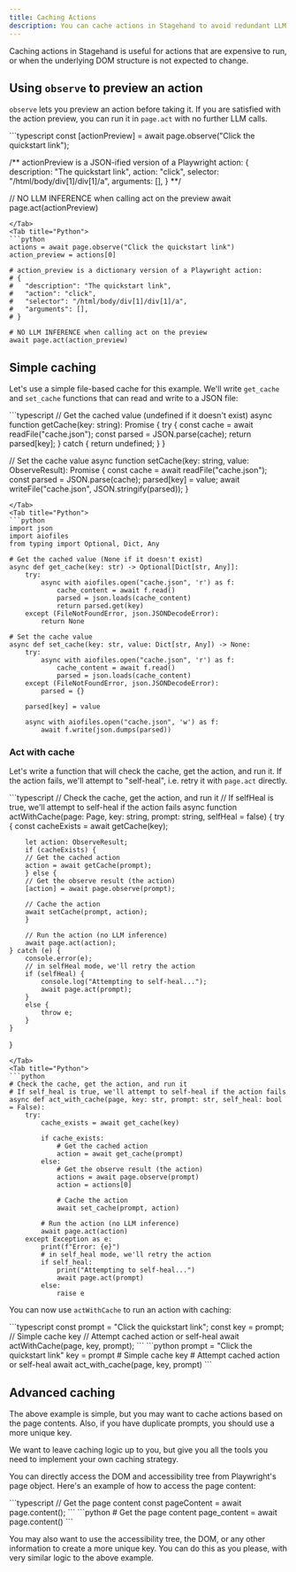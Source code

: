 ```yaml
---
title: Caching Actions
description: You can cache actions in Stagehand to avoid redundant LLM calls.
---
```


Caching actions in Stagehand is useful for actions that are expensive to run, or when the underlying DOM structure is not expected to change.

## Using `observe` to preview an action
`observe` lets you preview an action before taking it. If you are satisfied with the action preview, you can run it in `page.act` with no further LLM calls.

<Tabs>
<Tab title="TypeScript">
```typescript
const [actionPreview] = await page.observe("Click the quickstart link");

/** actionPreview is a JSON-ified version of a Playwright action:
{
	description: "The quickstart link",
	action: "click",
	selector: "/html/body/div[1]/div[1]/a",
	arguments: [],
}
**/

// NO LLM INFERENCE when calling act on the preview
await page.act(actionPreview)
```
</Tab>
<Tab title="Python">
```python
actions = await page.observe("Click the quickstart link")
action_preview = actions[0]

# action_preview is a dictionary version of a Playwright action:
# {
#	"description": "The quickstart link",
#	"action": "click",
#	"selector": "/html/body/div[1]/div[1]/a",
#	"arguments": [],
# }

# NO LLM INFERENCE when calling act on the preview
await page.act(action_preview)
```
</Tab>
</Tabs>

## Simple caching

Let's use a simple file-based cache for this example. We'll write `get_cache` and `set_cache` functions that can read and write to a JSON file:

<Tabs>
<Tab title="TypeScript">
```typescript
// Get the cached value (undefined if it doesn't exist)
async function getCache(key: string): Promise<ObserveResult | undefined> {
  try {
    const cache = await readFile("cache.json");
    const parsed = JSON.parse(cache);
    return parsed[key];
  } catch {
    return undefined;
  }
}

// Set the cache value
async function setCache(key: string, value: ObserveResult): Promise<void> {
  const cache = await readFile("cache.json");
  const parsed = JSON.parse(cache);
  parsed[key] = value;
  await writeFile("cache.json", JSON.stringify(parsed));
}
```
</Tab>
<Tab title="Python">
```python
import json
import aiofiles
from typing import Optional, Dict, Any

# Get the cached value (None if it doesn't exist)
async def get_cache(key: str) -> Optional[Dict[str, Any]]:
    try:
        async with aiofiles.open("cache.json", 'r') as f:
            cache_content = await f.read()
            parsed = json.loads(cache_content)
            return parsed.get(key)
    except (FileNotFoundError, json.JSONDecodeError):
        return None

# Set the cache value
async def set_cache(key: str, value: Dict[str, Any]) -> None:
    try:
        async with aiofiles.open("cache.json", 'r') as f:
            cache_content = await f.read()
            parsed = json.loads(cache_content)
    except (FileNotFoundError, json.JSONDecodeError):
        parsed = {}
    
    parsed[key] = value
    
    async with aiofiles.open("cache.json", 'w') as f:
        await f.write(json.dumps(parsed))
```
</Tab>
</Tabs>

### Act with cache
Let's write a function that will check the cache, get the action, and run it. If the action fails, we'll attempt to "self-heal", i.e. retry it with `page.act` directly.

<Tabs>
<Tab title="TypeScript">
```typescript
// Check the cache, get the action, and run it
// If selfHeal is true, we'll attempt to self-heal if the action fails
async function actWithCache(page: Page, key: string, prompt: string, selfHeal = false) {
	try {
		const cacheExists = await getCache(key);

		let action: ObserveResult;
		if (cacheExists) {
		// Get the cached action
		action = await getCache(prompt);
		} else {
		// Get the observe result (the action)
		[action] = await page.observe(prompt);

		// Cache the action
		await setCache(prompt, action);
		}

		// Run the action (no LLM inference)
		await page.act(action);
	} catch (e) {
		console.error(e);
		// in selfHeal mode, we'll retry the action
		if (selfHeal) {
			console.log("Attempting to self-heal...");
			await page.act(prompt);
		}
		else {
			throw e;
		}
	}
}
```
</Tab>
<Tab title="Python">
```python
# Check the cache, get the action, and run it
# If self_heal is true, we'll attempt to self-heal if the action fails
async def act_with_cache(page, key: str, prompt: str, self_heal: bool = False):
    try:
        cache_exists = await get_cache(key)

        if cache_exists:
            # Get the cached action
            action = await get_cache(prompt)
        else:
            # Get the observe result (the action)
            actions = await page.observe(prompt)
            action = actions[0]

            # Cache the action
            await set_cache(prompt, action)

        # Run the action (no LLM inference)
        await page.act(action)
    except Exception as e:
        print(f"Error: {e}")
        # in self_heal mode, we'll retry the action
        if self_heal:
            print("Attempting to self-heal...")
            await page.act(prompt)
        else:
            raise e
```
</Tab>
</Tabs>

You can now use `actWithCache` to run an action with caching:

<Tabs>
<Tab title="TypeScript">
```typescript
const prompt = "Click the quickstart link";
const key = prompt; // Simple cache key
// Attempt cached action or self-heal
await actWithCache(page, key, prompt);
```
</Tab>
<Tab title="Python">
```python
prompt = "Click the quickstart link"
key = prompt  # Simple cache key
# Attempt cached action or self-heal
await act_with_cache(page, key, prompt)
```
</Tab>
</Tabs>

## Advanced caching

The above example is simple, but you may want to cache actions based on the page contents. Also, if you have duplicate prompts, you should use a more unique key.

We want to leave caching logic up to you, but give you all the tools you need to implement your own caching strategy.

You can directly access the DOM and accessibility tree from Playwright's page object. Here's an example of how to access the page content:

<Tabs>
<Tab title="TypeScript">
```typescript
// Get the page content
const pageContent = await page.content();
```
</Tab>
<Tab title="Python">
```python
# Get the page content
page_content = await page.content()
```
</Tab>
</Tabs>

You may also want to use the accessibility tree, the DOM, or any other information to create a more unique key. You can do this as you please, with very similar logic to the above example.